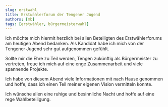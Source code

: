 ```yaml
---
slug: erstwahl
title: Erstwählerforum der Tengener Jugend
authors: [mb]
tags: [erstwähler, bürgermeisterwahl]
---
```


Ich möchte mich hiermit herzlich bei allen Beteiligten des Erstwählerforums am heutigen Abend bedanken.
Als Kandidat habe ich mich von der Tengener Jugend sehr gut aufgenommen gefühlt.

Sollte mir die Ehre zu Teil werden, Tengen zukünftig als Bürgermeister zu vertreten, freue ich mich auf eine
enge Zusammenarbeit und viele spannende Projekte.

Ich habe von diesem Abend viele Informationen mit nach Hause genommen und hoffe, dass ich einen Teil meiner eigenen Vision
vermitteln konnte.

Ich wünsche allen eine ruhige und besinnliche Nacht und hoffe auf eine rege Wahlbeteiligung.
